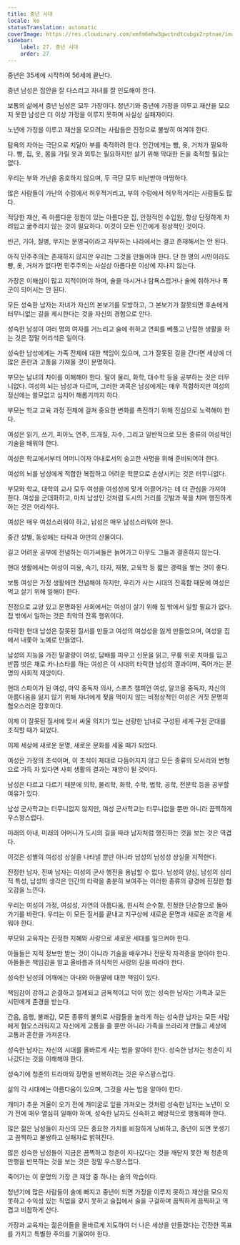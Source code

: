 ```yaml
---
title: 중년 시대
locale: ko
statusTranslation: automatic
coverImage: https://res.cloudinary.com/xmfm6mhw3gwctndtcubgx2rptnae/image/upload/v1740337243/small_cover_educacion_fundamental_a051170f1c.webp
sidebar:
    label: 27. 중년 시대
    order: 27
---
```

중년은 35세에 시작하여 56세에 끝난다.

중년 남성은 집안을 잘 다스리고 자녀를 잘 인도해야 한다.

보통의 삶에서 중년 남성은 모두 가장이다. 청년기와 중년에 가정을 이루고 재산을 모으지 못한 남성은 더 이상 가정을 이루지 못하며 사실상 실패자이다.

노년에 가정을 이루고 재산을 모으려는 사람들은 진정으로 불쌍히 여겨야 한다.

탐욕의 자아는 극단으로 치달아 부를 축적하려 한다. 인간에게는 빵, 옷, 거처가 필요하다. 빵, 집, 옷, 몸을 가릴 옷과 외투는 필요하지만 살기 위해 막대한 돈을 축적할 필요는 없다.

우리는 부와 가난을 옹호하지 않으며, 두 극단 모두 비난받아 마땅하다.

많은 사람들이 가난의 수렁에서 허우적거리고, 부의 수렁에서 허우적거리는 사람들도 많다.

적당한 재산, 즉 아름다운 정원이 있는 아름다운 집, 안정적인 수입원, 항상 단정하게 차려입고 굶주리지 않는 것이 필요하다. 이것이 모든 인간에게 정상적인 것이다.

빈곤, 기아, 질병, 무지는 문명국이라고 자부하는 나라에서는 결코 존재해서는 안 된다.

아직 민주주의는 존재하지 않지만 우리는 그것을 만들어야 한다. 단 한 명의 시민이라도 빵, 옷, 거처가 없다면 민주주의는 사실상 아름다운 이상에 지나지 않는다.

가장은 이해심이 많고 지적이어야 하며, 술을 마시거나 탐욕스럽거나 술에 취하거나 폭군이 되어서는 안 된다.

모든 성숙한 남자는 자녀가 자신의 본보기를 모방하고, 그 본보기가 잘못되면 후손에게 터무니없는 길을 제시한다는 것을 자신의 경험으로 안다.

성숙한 남성이 여러 명의 여자를 거느리고 술에 취하고 연회를 베풀고 난잡한 생활을 하는 것은 정말 어리석은 일이다.

성숙한 남성에게는 가족 전체에 대한 책임이 있으며, 그가 잘못된 길을 간다면 세상에 더 많은 혼란과 고통을 가져올 것이 분명하다.

부모는 남녀의 차이를 이해해야 한다. 딸이 물리, 화학, 대수학 등을 공부하는 것은 터무니없다. 여성의 뇌는 남성과 다르며, 그러한 과목은 남성에게는 매우 적합하지만 여성의 정신에는 쓸모없고 심지어 해롭기까지 하다.

부모는 학교 교육 과정 전체에 걸쳐 중요한 변화를 촉진하기 위해 진심으로 노력해야 한다.

여성은 읽기, 쓰기, 피아노 연주, 뜨개질, 자수, 그리고 일반적으로 모든 종류의 여성적인 기술을 배워야 한다.

여성은 학교에서부터 어머니이자 아내로서의 숭고한 사명을 위해 준비되어야 한다.

여성의 뇌를 남성에게 적합한 복잡하고 어려운 학문으로 손상시키는 것은 터무니없다.

부모와 학교, 대학의 교사 모두 여성을 여성성에 맞게 이끌어가는 데 더 관심을 가져야 한다. 여성을 군대화하고, 마치 남성인 것처럼 도시의 거리를 깃발과 북을 치며 행진하게 하는 것은 어리석다.

여성은 매우 여성스러워야 하고, 남성은 매우 남성스러워야 한다.

중간 성별, 동성애는 타락과 야만의 산물이다.

길고 어려운 공부에 전념하는 아가씨들은 늙어가고 아무도 그들과 결혼하지 않는다.

현대 생활에서는 여성이 미용, 속기, 타자, 재봉, 교육학 등 짧은 경력을 쌓는 것이 좋다.

보통 여성은 가정 생활에만 전념해야 하지만, 우리가 사는 시대의 잔혹함 때문에 여성은 먹고 살기 위해 일해야 한다.

진정으로 교양 있고 문명화된 사회에서는 여성이 살기 위해 집 밖에서 일할 필요가 없다. 집 밖에서 일하는 것은 최악의 잔혹 행위이다.

타락한 현대 남성은 잘못된 질서를 만들고 여성의 여성성을 잃게 만들었으며, 여성을 집에서 내쫓아 노예로 만들었다.

남성의 지능을 가진 말괄량이 여성, 담배를 피우고 신문을 읽고, 무릎 위로 치마를 입고 반쯤 벗은 채로 카나스타를 하는 여성은 이 시대의 타락한 남성의 결과이며, 죽어가는 문명의 사회적 재앙이다.

현대 스파이가 된 여성, 마약 중독자 의사, 스포츠 챔피언 여성, 알코올 중독자, 자신의 아름다움을 잃지 않기 위해 자녀에게 젖을 먹이지 않는 비정상적인 여성은 거짓 문명의 혐오스러운 징후이다.

이제 이 잘못된 질서에 맞서 싸울 의지가 있는 선량한 남녀로 구성된 세계 구원 군대를 조직할 때가 되었다.

이제 세상에 새로운 문명, 새로운 문화를 세울 때가 되었다.

여성은 가정의 초석이며, 이 초석이 제대로 다듬어지지 않고 모든 종류의 모서리와 변형으로 가득 차 있다면 사회 생활의 결과는 재앙이 될 것이다.

남성은 다르고 다르기 때문에 의학, 물리학, 화학, 수학, 법학, 공학, 천문학 등을 공부할 여유가 있다.

남성 군사학교는 터무니없지 않지만, 여성 군사학교는 터무니없을 뿐만 아니라 끔찍하게 우스꽝스럽다.

미래의 아내, 미래의 어머니가 도시의 길을 따라 남자처럼 행진하는 것을 보는 것은 역겹다.

이것은 성별의 여성성 상실을 나타낼 뿐만 아니라 남성의 남성성 상실을 지적한다.

진정한 남자, 진짜 남자는 여성의 군사 행진을 용납할 수 없다. 남성의 양심, 남성의 심리적 특성, 남성의 생각은 인간의 타락을 충분히 보여주는 이러한 종류의 광경에 진정한 혐오감을 느낀다.

우리는 여성이 가정, 여성성, 자연의 아름다움, 원시적 순수함, 진정한 단순함으로 돌아가기를 바란다. 우리는 이 모든 질서를 끝내고 지구상에 새로운 문명과 새로운 조각을 세워야 한다.

부모와 교육자는 진정한 지혜와 사랑으로 새로운 세대를 일으켜야 한다.

아들들은 지적 정보만 받는 것이 아니라 기술을 배우거나 전문직 자격증을 받아야 한다. 아들들은 책임감을 알고 올바름과 의식적인 사랑의 길을 따라야 한다.

성숙한 남성의 어깨에는 아내와 아들딸에 대한 책임이 있다.

책임감이 강하고 순결하고 절제되고 금욕적이고 덕이 있는 성숙한 남자는 가족과 모든 시민에게 존경을 받는다.

간음, 음행, 불쾌감, 모든 종류의 불의로 사람들을 놀라게 하는 성숙한 남자는 모든 사람에게 혐오스러워지고 자신에게 고통을 줄 뿐만 아니라 가족을 쓰라리게 만들고 세상에 고통과 혼란을 가져온다.

성숙한 남자는 자신의 시대를 올바르게 사는 법을 알아야 한다. 성숙한 남자는 청춘이 지나갔다는 것을 이해해야 한다.

성숙기에 청춘의 드라마와 장면을 반복하려는 것은 우스꽝스럽다.

삶의 각 시대에는 아름다움이 있으며, 그것을 사는 법을 알아야 한다.

개미가 추운 겨울이 오기 전에 개미굴로 잎을 가져오는 것처럼 성숙한 남자는 노년이 오기 전에 매우 열심히 일해야 하며, 성숙한 남자도 신속하고 예방적으로 행동해야 한다.

많은 젊은 남성들이 자신의 모든 중요한 가치를 비참하게 낭비하고, 중년이 되면 못생기고 끔찍하고 불쌍하고 실패자로 밝혀진다.

많은 성숙한 남성들이 지금은 끔찍하고 청춘이 지나갔다는 것을 깨닫지 못한 채 청춘의 만행을 반복하는 것을 보는 것은 정말 우스꽝스럽다.

죽어가는 이 문명의 가장 큰 재앙 중 하나는 술의 악습이다.

청년기에 많은 사람들이 술에 빠지고 중년이 되면 가정을 이루지 못하고 재산을 모으지 못하고 수익성 있는 직업을 갖지 못하고 술집에서 술을 구걸하며 끔찍하게 끔찍하고 역겹고 비참하게 산다.

가장과 교육자는 젊은이들을 올바르게 지도하여 더 나은 세상을 만들겠다는 건전한 목표를 가지고 특별한 주의를 기울여야 한다.

